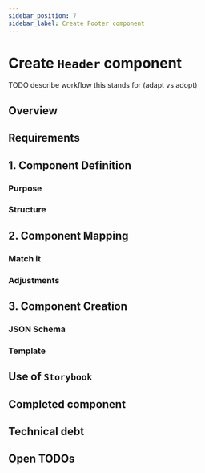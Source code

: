 ```yaml
---
sidebar_position: 7
sidebar_label: Create Footer component
---
```


# Create `Header` component

TODO describe workflow this stands for (adapt vs adopt)

## Overview

## Requirements

## 1. Component Definition

### Purpose

### Structure

## 2. Component Mapping

### Match it

### Adjustments

## 3. Component Creation

### JSON Schema

### Template

## Use of `Storybook`

## Completed component

## Technical debt

## Open TODOs
